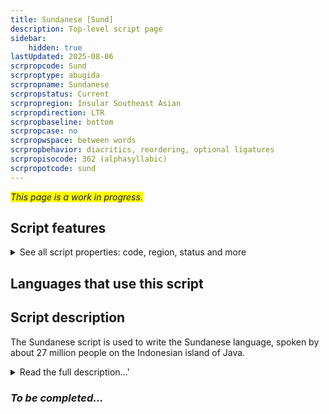 ```yaml
---
title: Sundanese [Sund]
description: Top-level script page
sidebar:
    hidden: true
lastUpdated: 2025-08-06
scrpropcode: Sund
scrproptype: abugida
scrpropname: Sundanese
scrpropstatus: Current
scrpropregion: Insular Southeast Asian
scrpropdirection: LTR
scrpropbaseline: bottom
scrpropcase: no
scrpropwspace: between words
scrpropbehavior: diacritics, reordering, optional ligatures
scrpropisocode: 362 (alphasyllabic)
scrpropotcode: sund
---
```


<span style='background-color:yellow'>_This page is a work in progress._</span>


## Script features

<details>
<summary> See all script properties: code, region, status and more</summary>
<ScriptInfo />
</details>

## Languages that use this script

<WsList script='Sund' wsMax='5' />

## Script description

The Sundanese script is used to write the Sundanese language, spoken by about 27 million people on the Indonesian island of Java.

<details><summary>Read the full description...'</summary>_Not yet available._</details>

### _To be completed..._

